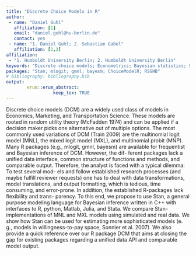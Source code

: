 ```yaml
---
title: "Discrete Choice Models in R"
author:
 - name: "Daniel Guhl"
   affiliation: [1]
   email: "daniel.guhl@hu-berlin.de"
   contact: yes
 - name: "1. Daniel Guhl; 2. Sebastian Gabel"
   affiliation: [2,3]
affiliation:
 - "1. Humboldt University Berlin; 2. Humboldt University Berlin"
keywords: "Discrete choice models; Econometrics; Bayesian statistics; Stan"
packages: "Stan; mlogit; gmnl; bayesm; ChoiceModelR; RSGHB"
# bibliography: bibliography.bib
output:  
        erum::erum_abstract:
                  keep_tex: TRUE
---
```


Discrete choice models (DCM) are a widely used class of models in
Economics, Marketing, and Transportation Science. These models are
rooted in random utility theory (McFadden 1974) and can be applied if a
decision maker picks one alternative out of multiple options. The most
commonly used variations of DCM (Train 2009) are the multinomial logit
model (MNL), the mixed logit model (MXL), and multinomial probit (MNP).
Many R packages (e.g., mlogit, gmnl, bayesm) are available for
frequentist and Bayesian inference of DCM. However, the dif- ferent
packages lack a unified data interface, common structure of functions
and methods, and comparable output. Therefore, the analyst is faced with
a typical dilemma: To test several mod- els and follow established
research processes (and maybe fulfill reviewer requests) one has to deal
with data transformations, model translations, and output formatting,
which is tedious, time consuming, and error-prone. In addition, the
established R-packages lack flexibility and trans- parency. To this end,
we propose to use Stan, a general purpose modeling language for Bayesian
inference written in C++ with interfaces to R, python, Matlab, Julia,
and Stata. We compare Stan-implementations of MNL and MXL models using
simulated and real data. We show how Stan can be used for estimating
more sophisticated models (e. g., models in willingness-to-pay space,
Sonnier et al. 2007). We also provide a quick reference over our R
package DCM that aims at closing the gap for existing packages regarding
a unified data API and comparable model output.

<!--  -->
<!-- **References** -->
<!-- 1. McFadden, D. (1974). Conditional logit analysis of qualitative choice behavior. In Zarembka, P., editor, Frontiers in Econometrics, chapter 4, pages 105–142. Academic Press, New York.
 2. Sonnier, G., Ainslie, A., and Otter, T. (2007). Heterogeneity distributions of willingness-to-pay in choice models. Quantitative Marketing and Economics, 5(3):313–331.
 3. Train, K. E. (2009). Discrete choice methods with simulation. Cambridge University Press, New York, 2nd edition. -->
